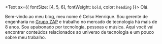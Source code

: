<Text sx={{ fontSize: [4, 5, 6], fontWeight: `bold`, color: `heading` }}>
  Olá.
</Text>

Bem-vindo ao meu blog, meu nome é Celso Henrique. Sou gerente de engenharia no [Grupo ZAP](https://www.grupozap.com) e trabalho no mercado de tecnologia há mais de 8 anos. Sou apaixonado por tecnologia, pessoas e música. Aqui você vai encontrar conteúdos relacionados ao universo de tecnologia e um pouco sobre meu trabalho.
